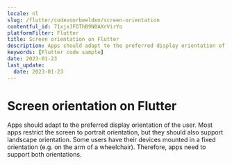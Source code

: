```yaml
---
locale: nl
slug: /flutter/codevoorbeelden/screen-orientation
contentful_id: 71xjxJFDThB9N0AXrVirYo
platformFilter: Flutter
title: Screen orientation on Flutter
description: Apps should adapt to the preferred display orientation of the user.
keywords: [Flutter code sample]
date: 2023-01-23
last_update:
  date: 2023-01-23
---
```


# Screen orientation on Flutter

Apps should adapt to the preferred display orientation of the user. Most apps restrict the screen to portrait orientation, but they should also support landscape orientation. Some users have their devices mounted in a fixed orientation (e.g. on the arm of a wheelchair). Therefore, apps need to support both orientations.

<CodeSample id="screen-orientation" locale="nl" platform="flutter"/>
